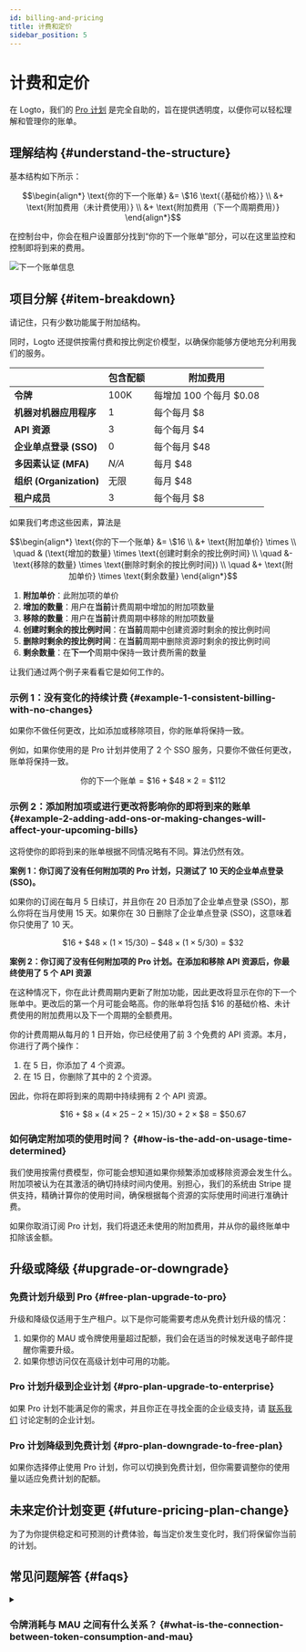 ```yaml
---
id: billing-and-pricing
title: 计费和定价
sidebar_position: 5
---
```


# 计费和定价

在 Logto，我们的 [Pro 计划](https://logto.io/pricing) 是完全自助的，旨在提供透明度，以便你可以轻松理解和管理你的账单。

## 理解结构 \{#understand-the-structure}

基本结构如下所示：

```math
\begin{align*}
\text{你的下一个账单} &= \$16 \text{（基础价格）} \\
&+ \text{附加费用（未计费使用）} \\
&+ \text{附加费用（下一个周期费用）}
\end{align*}
```

在控制台中，你会在租户设置部分找到“你的下一个账单”部分，可以在这里监控和控制即将到来的费用。

![下一个账单信息](./assets/next-billing-info.png)

## 项目分解 \{#item-breakdown}

请记住，只有少数功能属于附加结构。

同时，Logto 还提供按需付费和按比例定价模型，以确保你能够方便地充分利用我们的服务。

|                         | 包含配额 | 附加费用                |
| ----------------------- | -------- | ----------------------- |
| **令牌**                | 100K     | 每增加 100 个每月 $0.08 |
| **机器对机器应用程序**  | 1        | 每个每月 $8             |
| **API 资源**            | 3        | 每个每月 $4             |
| **企业单点登录 (SSO)**  | 0        | 每个每月 $48            |
| **多因素认证 (MFA)**    | _N/A_    | 每月 $48                |
| **组织 (Organization)** | 无限     | 每月 $48                |
| **租户成员**            | 3        | 每个每月 $8             |

如果我们考虑这些因素，算法是

```math
\begin{align*}
\text{你的下一个账单} &= \$16 \\
&+ \text{附加单价} \times \\
\quad & (\text{增加的数量} \times \text{创建时剩余的按比例时间} \\
\quad &- \text{移除的数量} \times \text{删除时剩余的按比例时间}) \\
\quad &+ \text{附加单价} \times \text{剩余数量}
\end{align*}
```

1. **附加单价**：此附加项的单价
2. **增加的数量**：用户在**当前**计费周期中增加的附加项数量
3. **移除的数量**：用户在**当前**计费周期中移除的附加项数量
4. **创建时剩余的按比例时间**：在**当前**周期中创建资源时剩余的按比例时间
5. **删除时剩余的按比例时间**：在**当前**周期中删除资源时剩余的按比例时间
6. **剩余数量**：在**下一个**周期中保持一致计费所需的数量

让我们通过两个例子来看看它是如何工作的。

### 示例 1：没有变化的持续计费 \{#example-1-consistent-billing-with-no-changes}

如果你不做任何更改，比如添加或移除项目，你的账单将保持一致。

例如，如果你使用的是 Pro 计划并使用了 2 个 SSO 服务，只要你不做任何更改，账单将保持一致。

```math
\text{你的下一个账单} = \$ 16 + \$ 48 \times 2 = \$ 112
```

### 示例 2：添加附加项或进行更改将影响你的即将到来的账单 \{#example-2-adding-add-ons-or-making-changes-will-affect-your-upcoming-bills}

这将使你的即将到来的账单根据不同情况略有不同。算法仍然有效。

**案例 1：你订阅了没有任何附加项的 Pro 计划，只测试了 10 天的企业单点登录 (SSO)。**

如果你的订阅在每月 5 日续订，并且你在 20 日添加了企业单点登录 (SSO)，那么你将在当月使用 15 天。如果你在 30 日删除了企业单点登录 (SSO)，这意味着你只使用了 10 天。

```math
\$16 + \$48 \times (1 \times 15 / 30) - \$48 \times (1 \times 5 / 30) = \$32
```

**案例 2：你订阅了没有任何附加项的 Pro 计划。在添加和移除 API 资源后，你最终使用了 5 个 API 资源**

在这种情况下，你在此计费周期内更新了附加功能，因此更改将显示在你的下一个账单中。更改后的第一个月可能会略高。你的账单将包括 $16 的基础价格、未计费使用的附加费用以及下一个周期的全额费用。

你的计费周期从每月的 1 日开始，你已经使用了前 3 个免费的 API 资源。本月，你进行了两个操作：

1. 在 5 日，你添加了 4 个资源。
2. 在 15 日，你删除了其中的 2 个资源。

因此，你将在即将到来的周期中持续拥有 2 个 API 资源。

```math
\$16 + \$8 \times (4 \times 25 - 2 \times 15) / 30 + 2 \times \$8 = \$50.67
```

### 如何确定附加项的使用时间？ \{#how-is-the-add-on-usage-time-determined}

我们使用按需付费模型，你可能会想知道如果你频繁添加或移除资源会发生什么。附加项被认为在其激活的确切持续时间内使用。别担心，我们的系统由 Stripe 提供支持，精确计算你的使用时间，确保根据每个资源的实际使用时间进行准确计费。

如果你取消订阅 Pro 计划，我们将退还未使用的附加费用，并从你的最终账单中扣除该金额。

## 升级或降级 \{#upgrade-or-downgrade}

### 免费计划升级到 Pro \{#free-plan-upgrade-to-pro}

升级和降级仅适用于生产租户。以下是你可能需要考虑从免费计划升级的情况：

1. 如果你的 MAU 或令牌使用量超过配额，我们会在适当的时候发送电子邮件提醒你需要升级。
2. 如果你想访问仅在高级计划中可用的功能。

### Pro 计划升级到企业计划 \{#pro-plan-upgrade-to-enterprise}

如果 Pro 计划不能满足你的需求，并且你正在寻找全面的企业级支持，请 [联系我们](https://logto.io/contact) 讨论定制的企业计划。

### Pro 计划降级到免费计划 \{#pro-plan-downgrade-to-free-plan}

如果你选择停止使用 Pro 计划，你可以切换到免费计划，但你需要调整你的使用量以适应免费计划的配额。

## 未来定价计划变更 \{#future-pricing-plan-change}

为了为你提供稳定和可预测的计费体验，每当定价发生变化时，我们将保留你当前的计划。

## 常见问题解答 \{#faqs}

<details>

<summary>

### 令牌消耗与 MAU 之间有什么关系？ \{#what-is-the-connection-between-token-consumption-and-mau}

</summary>

Logto 使用基于令牌的认证 (Authentication)。单个用户登录一次可能涉及消耗两个或三个令牌：ID 令牌、访问令牌和刷新令牌。如果你使用诸如 M2M 或组织 (Organization) 之类的功能，可能还会涉及其他令牌，例如 M2M 令牌或组织令牌。令牌消耗取决于用户如何与你的系统交互。为了帮助你跟踪这一点，我们在 <CloudLink to="/dashboard">控制台 > 仪表板</CloudLink> 中提供了实时令牌使用监控。以下是一个示例：我们的免费计划提供 100k 个免费令牌，可以支持大约 30k-50k 的 MAU（每月活跃用户）。

</details>
